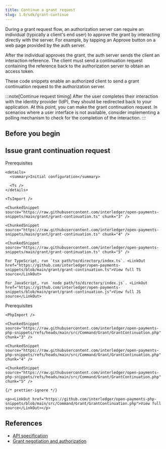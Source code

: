 ```yaml
---
title: Continue a grant request
slug: 1.0/sdk/grant-continue
---
```



During a grant request flow, an authorization server can require an individual (typically a client's end user) to approve the grant by interacting directly with the server. For example, by tapping an Approve button on a web page provided by the auth server.

After the individual approves the grant, the auth server sends the client an interaction reference. The client must send a continuation request containing the reference back to the authorization server to obtain an access token.

These code snippets enable an authorized client to send a grant continuation request to the authorization server.

:::note\[Continue request timing]
After the user completes their interaction with the identity provider (IdP), they should be redirected back to your application. At this point, you can make the grant continuation request. In scenarios where a user interface is not available, consider implementing a polling mechanism to check for the completion of the interaction.
:::

## Before you begin

<Begin />

## Issue grant continuation request

<Tabs>
  <TabItem label="TypeScript/JavaScript" icon="seti:javascript">
    <LinkButton href="https://github.com/interledger/open-payments-snippets/blob/main/README.md#prerequisites" target="_blank" icon="external" iconPlacement="start">Prerequisites</LinkButton>

    <details>
      <summary>Initial configuration</summary>

      <Ts />
    </details>

    <TsImport />

    <ChunkedSnippet source="https://raw.githubusercontent.com/interledger/open-payments-snippets/main/grant/grant-continuation.ts" chunk="3" />

    <ChunkedSnippet source="https://raw.githubusercontent.com/interledger/open-payments-snippets/main/grant/grant-continuation.ts" chunk="4" />

    <ChunkedSnippet source="https://raw.githubusercontent.com/interledger/open-payments-snippets/main/grant/grant-continuation.ts" chunk="5" />

    For TypeScript, run `tsx path/to/directory/index.ts`. <LinkOut href="https://github.com/interledger/open-payments-snippets/blob/main/grant/grant-continuation.ts">View full TS source</LinkOut>

    For JavaScript, run `node path/to/directory/index.js`. <LinkOut href="https://github.com/interledger/open-payments-snippets/blob/main/grant/grant-continuation.js">View full JS source</LinkOut>
  </TabItem>

  <TabItem label="PHP" icon="seti:php">
    <LinkButton href="https://github.com/interledger/open-payments-php-snippets/blob/main/README.md#prerequisites" target="_blank" icon="external" iconPlacement="start">Prerequisites</LinkButton>

    <PhpImport />

    <ChunkedSnippet source="https://raw.githubusercontent.com/interledger/open-payments-php-snippets/refs/heads/main/src/Command/Grant/GrantContinuation.php" chunk="3" />

    <ChunkedSnippet source="https://raw.githubusercontent.com/interledger/open-payments-php-snippets/refs/heads/main/src/Command/Grant/GrantContinuation.php" chunk="4" />

    <ChunkedSnippet source="https://raw.githubusercontent.com/interledger/open-payments-php-snippets/refs/heads/main/src/Command/Grant/GrantContinuation.php" chunk="5" />

    {/* prettier-ignore */}

    <p><LinkOut href="https://github.com/interledger/open-payments-php-snippets/blob/main/src/Command/Grant/GrantContinuation.php">View full source</LinkOut></p>
  </TabItem>
</Tabs>

## References

* [API specification](/1.0/apis/auth-server/operations/post-continue)
* [Grant negotiation and authorization](/1.0/identity/grants)
